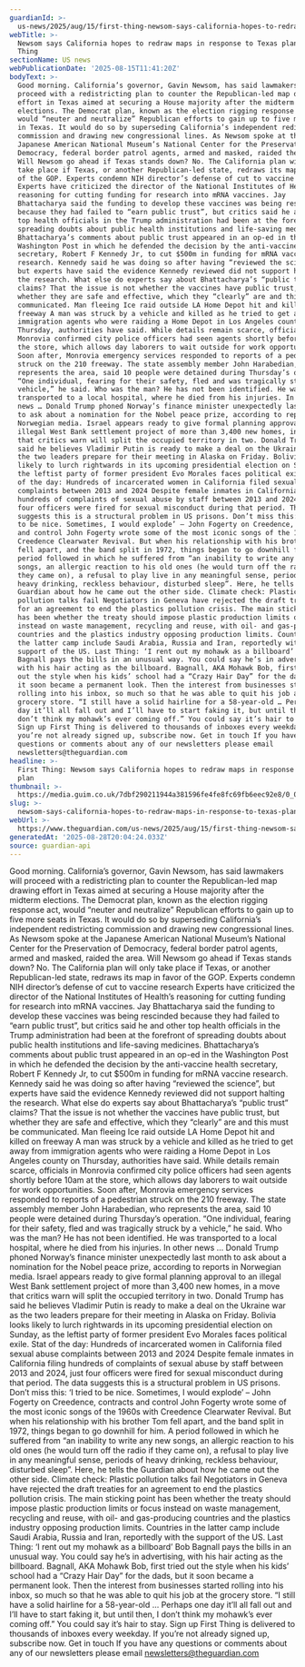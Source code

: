 ```yaml
---
guardianId: >-
  us-news/2025/aug/15/first-thing-newsom-says-california-hopes-to-redraw-maps-in-response-to-texas-plan
webTitle: >-
  Newsom says California hopes to redraw maps in response to Texas plan | First
  Thing
sectionName: US news
webPublicationDate: '2025-08-15T11:41:20Z'
bodyText: >-
  Good morning. California’s governor, Gavin Newsom, has said lawmakers will
  proceed with a redistricting plan to counter the Republican-led map drawing
  effort in Texas aimed at securing a House majority after the midterm
  elections. The Democrat plan, known as the election rigging response act,
  would “neuter and neutralize” Republican efforts to gain up to five more seats
  in Texas. It would do so by superseding California’s independent redistricting
  commission and drawing new congressional lines. As Newsom spoke at the
  Japanese American National Museum’s National Center for the Preservation of
  Democracy, federal border patrol agents, armed and masked, raided the area.
  Will Newsom go ahead if Texas stands down? No. The California plan will only
  take place if Texas, or another Republican-led state, redraws its map in favor
  of the GOP. Experts condemn NIH director’s defense of cut to vaccine research
  Experts have criticized the director of the National Institutes of Health’s
  reasoning for cutting funding for research into mRNA vaccines. Jay
  Bhattacharya said the funding to develop these vaccines was being rescinded
  because they had failed to “earn public trust”, but critics said he and other
  top health officials in the Trump administration had been at the forefront of
  spreading doubts about public health institutions and life-saving medicines.
  Bhattacharya’s comments about public trust appeared in an op-ed in the
  Washington Post in which he defended the decision by the anti-vaccine health
  secretary, Robert F Kennedy Jr, to cut $500m in funding for mRNA vaccine
  research. Kennedy said he was doing so after having “reviewed the science”,
  but experts have said the evidence Kennedy reviewed did not support halting
  the research. What else do experts say about Bhattacharya’s “public trust”
  claims? That the issue is not whether the vaccines have public trust, but
  whether they are safe and effective, which they “clearly” are and this must be
  communicated. Man fleeing Ice raid outside LA Home Depot hit and killed on
  freeway A man was struck by a vehicle and killed as he tried to get away from
  immigration agents who were raiding a Home Depot in Los Angeles county on
  Thursday, authorities have said. While details remain scarce, officials in
  Monrovia confirmed city police officers had seen agents shortly before 10am at
  the store, which allows day laborers to wait outside for work opportunities.
  Soon after, Monrovia emergency services responded to reports of a pedestrian
  struck on the 210 freeway. The state assembly member John Harabedian, who
  represents the area, said 10 people were detained during Thursday’s operation.
  “One individual, fearing for their safety, fled and was tragically struck by a
  vehicle,” he said. Who was the man? He has not been identified. He was
  transported to a local hospital, where he died from his injuries. In other
  news … Donald Trump phoned Norway’s finance minister unexpectedly last month
  to ask about a nomination for the Nobel peace prize, according to reports in
  Norwegian media. Israel appears ready to give formal planning approval to an
  illegal West Bank settlement project of more than 3,400 new homes, in a move
  that critics warn will split the occupied territory in two. Donald Trump has
  said he believes Vladimir Putin is ready to make a deal on the Ukraine war as
  the two leaders prepare for their meeting in Alaska on Friday. Bolivia looks
  likely to lurch rightwards in its upcoming presidential election on Sunday, as
  the leftist party of former president Evo Morales faces political exile. Stat
  of the day: Hundreds of incarcerated women in California filed sexual abuse
  complaints between 2013 and 2024 Despite female inmates in California filing
  hundreds of complaints of sexual abuse by staff between 2013 and 2024, just
  four officers were fired for sexual misconduct during that period. The data
  suggests this is a structural problem in US prisons. Don’t miss this: ‘I tried
  to be nice. Sometimes, I would explode’ – John Fogerty on Creedence, contracts
  and control John Fogerty wrote some of the most iconic songs of the 1960s with
  Creedence Clearwater Revival. But when his relationship with his brother Tom
  fell apart, and the band split in 1972, things began to go downhill for him. A
  period followed in which he suffered from “an inability to write any new
  songs, an allergic reaction to his old ones (he would turn off the radio if
  they came on), a refusal to play live in any meaningful sense, periods of
  heavy drinking, reckless behaviour, disturbed sleep”. Here, he tells the
  Guardian about how he came out the other side. Climate check: Plastic
  pollution talks fail Negotiators in Geneva have rejected the draft treaties
  for an agreement to end the plastics pollution crisis. The main sticking point
  has been whether the treaty should impose plastic production limits or focus
  instead on waste management, recycling and reuse, with oil- and gas-producing
  countries and the plastics industry opposing production limits. Countries in
  the latter camp include Saudi Arabia, Russia and Iran, reportedly with the
  support of the US. Last Thing: ‘I rent out my mohawk as a billboard’ Bob
  Bagnall pays the bills in an unusual way. You could say he’s in advertising,
  with his hair acting as the billboard. Bagnall, AKA Mohawk Bob, first tried
  out the style when his kids’ school had a “Crazy Hair Day” for the dads, but
  it soon became a permanent look. Then the interest from businesses started
  rolling into his inbox, so much so that he was able to quit his job at the
  grocery store. “I still have a solid hairline for a 58-year-old … Perhaps one
  day it’ll all fall out and I’ll have to start faking it, but until then, I
  don’t think my mohawk’s ever coming off.” You could say it’s hair to stay.
  Sign up First Thing is delivered to thousands of inboxes every weekday. If
  you’re not already signed up, subscribe now. Get in touch If you have any
  questions or comments about any of our newsletters please email
  newsletters@theguardian.com
headline: >-
  First Thing: Newsom says California hopes to redraw maps in response to Texas
  plan
thumbnail: >-
  https://media.guim.co.uk/7dbf290211944a381596fe4fe8fc69fb6eec92e8/0_0_4567_3653/500.jpg
slug: >-
  newsom-says-california-hopes-to-redraw-maps-in-response-to-texas-plan-or-first-thing
webUrl: >-
  https://www.theguardian.com/us-news/2025/aug/15/first-thing-newsom-says-california-hopes-to-redraw-maps-in-response-to-texas-plan
generatedAt: '2025-08-28T20:04:24.033Z'
source: guardian-api
---
```

Good morning. California’s governor, Gavin Newsom, has said lawmakers will proceed with a redistricting plan to counter the Republican-led map drawing effort in Texas aimed at securing a House majority after the midterm elections. The Democrat plan, known as the election rigging response act, would “neuter and neutralize” Republican efforts to gain up to five more seats in Texas. It would do so by superseding California’s independent redistricting commission and drawing new congressional lines. As Newsom spoke at the Japanese American National Museum’s National Center for the Preservation of Democracy, federal border patrol agents, armed and masked, raided the area. Will Newsom go ahead if Texas stands down? No. The California plan will only take place if Texas, or another Republican-led state, redraws its map in favor of the GOP. Experts condemn NIH director’s defense of cut to vaccine research Experts have criticized the director of the National Institutes of Health’s reasoning for cutting funding for research into mRNA vaccines. Jay Bhattacharya said the funding to develop these vaccines was being rescinded because they had failed to “earn public trust”, but critics said he and other top health officials in the Trump administration had been at the forefront of spreading doubts about public health institutions and life-saving medicines. Bhattacharya’s comments about public trust appeared in an op-ed in the Washington Post in which he defended the decision by the anti-vaccine health secretary, Robert F Kennedy Jr, to cut $500m in funding for mRNA vaccine research. Kennedy said he was doing so after having “reviewed the science”, but experts have said the evidence Kennedy reviewed did not support halting the research. What else do experts say about Bhattacharya’s “public trust” claims? That the issue is not whether the vaccines have public trust, but whether they are safe and effective, which they “clearly” are and this must be communicated. Man fleeing Ice raid outside LA Home Depot hit and killed on freeway A man was struck by a vehicle and killed as he tried to get away from immigration agents who were raiding a Home Depot in Los Angeles county on Thursday, authorities have said. While details remain scarce, officials in Monrovia confirmed city police officers had seen agents shortly before 10am at the store, which allows day laborers to wait outside for work opportunities. Soon after, Monrovia emergency services responded to reports of a pedestrian struck on the 210 freeway. The state assembly member John Harabedian, who represents the area, said 10 people were detained during Thursday’s operation. “One individual, fearing for their safety, fled and was tragically struck by a vehicle,” he said. Who was the man? He has not been identified. He was transported to a local hospital, where he died from his injuries. In other news … Donald Trump phoned Norway’s finance minister unexpectedly last month to ask about a nomination for the Nobel peace prize, according to reports in Norwegian media. Israel appears ready to give formal planning approval to an illegal West Bank settlement project of more than 3,400 new homes, in a move that critics warn will split the occupied territory in two. Donald Trump has said he believes Vladimir Putin is ready to make a deal on the Ukraine war as the two leaders prepare for their meeting in Alaska on Friday. Bolivia looks likely to lurch rightwards in its upcoming presidential election on Sunday, as the leftist party of former president Evo Morales faces political exile. Stat of the day: Hundreds of incarcerated women in California filed sexual abuse complaints between 2013 and 2024 Despite female inmates in California filing hundreds of complaints of sexual abuse by staff between 2013 and 2024, just four officers were fired for sexual misconduct during that period. The data suggests this is a structural problem in US prisons. Don’t miss this: ‘I tried to be nice. Sometimes, I would explode’ – John Fogerty on Creedence, contracts and control John Fogerty wrote some of the most iconic songs of the 1960s with Creedence Clearwater Revival. But when his relationship with his brother Tom fell apart, and the band split in 1972, things began to go downhill for him. A period followed in which he suffered from “an inability to write any new songs, an allergic reaction to his old ones (he would turn off the radio if they came on), a refusal to play live in any meaningful sense, periods of heavy drinking, reckless behaviour, disturbed sleep”. Here, he tells the Guardian about how he came out the other side. Climate check: Plastic pollution talks fail Negotiators in Geneva have rejected the draft treaties for an agreement to end the plastics pollution crisis. The main sticking point has been whether the treaty should impose plastic production limits or focus instead on waste management, recycling and reuse, with oil- and gas-producing countries and the plastics industry opposing production limits. Countries in the latter camp include Saudi Arabia, Russia and Iran, reportedly with the support of the US. Last Thing: ‘I rent out my mohawk as a billboard’ Bob Bagnall pays the bills in an unusual way. You could say he’s in advertising, with his hair acting as the billboard. Bagnall, AKA Mohawk Bob, first tried out the style when his kids’ school had a “Crazy Hair Day” for the dads, but it soon became a permanent look. Then the interest from businesses started rolling into his inbox, so much so that he was able to quit his job at the grocery store. “I still have a solid hairline for a 58-year-old … Perhaps one day it’ll all fall out and I’ll have to start faking it, but until then, I don’t think my mohawk’s ever coming off.” You could say it’s hair to stay. Sign up First Thing is delivered to thousands of inboxes every weekday. If you’re not already signed up, subscribe now. Get in touch If you have any questions or comments about any of our newsletters please email newsletters@theguardian.com
